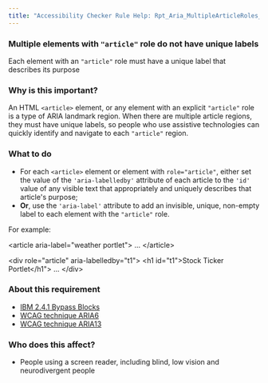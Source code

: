 ```yaml
---
title: "Accessibility Checker Rule Help: Rpt_Aria_MultipleArticleRoles_Implicit"
---
```


<div className="toolHelp">
<Row>
<Column colLg={16} colMd={8} colSm={4} className="toolHead">

### Multiple elements with `"article"` role do not have unique labels

<div id="locLevel"></div>

Each element with an `"article"` role must have a unique label that describes its purpose

</Column>
</Row>
<Row>
<Column colLg={11} colMd={5} colSm={4} className="toolMain">

### Why is this important?

An HTML `<article>` element, or any element with an explicit `"article"` role is a type of ARIA landmark region. When there are multiple article regions, they must have unique labels, so people who use assistive technologies can quickly identify and navigate to each `"article"` region.

<div id="locSnippet"></div>

### What to do

 * For each `<article>` element or element with `role="article"`, either set the value of the `'aria-labelledby'` attribute of each article to the `'id'` value of any visible text that appropriately and uniquely describes that article's purpose;
 * **Or**, use the `'aria-label'` attribute to add an invisible, unique, non-empty label to each element with the `"article"` role.

For example:

<CodeSnippet type="multi" light={true}>&lt;article aria-label="weather portlet"&gt;
    ...
&lt;/article&gt;
    
&lt;div role="article" aria-labelledby="t1"&gt;
    &lt;h1 id="t1"&gt;Stock Ticker Portlet&lt;/h1"&gt;
    ...
&lt;/div&gt;</CodeSnippet>

</Column>
<Column colLg={5} colMd={3} colSm={4} className="toolLeft">

### About this requirement

* [IBM 2.4.1 Bypass Blocks](https://www.ibm.com/able/requirements/requirements/#2_4_1)
* [WCAG technique ARIA6](https://www.w3.org/WAI/WCAG21/Techniques/aria/ARIA6)
* [WCAG technique ARIA13](https://www.w3.org/WAI/WCAG21/Techniques/aria/ARIA13)

### Who does this affect?

 * People using a screen reader, including blind, low vision and neurodivergent people

</Column>
</Row>
</div>

